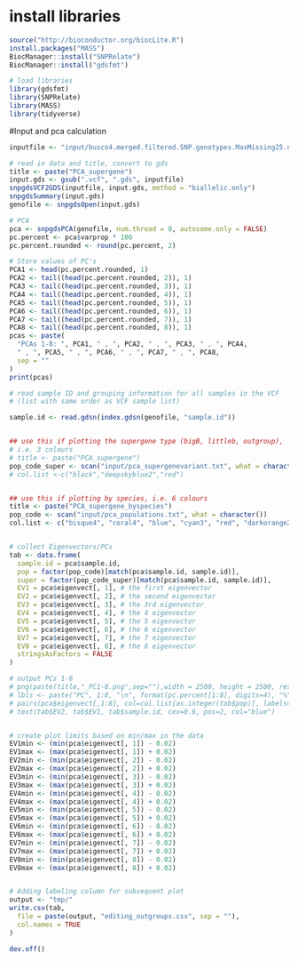 

# install libraries
```r
source("http://bioconductor.org/biocLite.R")
install.packages("MASS")
BiocManager::install("SNPRelate")
BiocManager::install("gdsfmt")

# load libraries
library(gdsfmt)
library(SNPRelate)
library(MASS)
library(tidyverse)
```
#Input and pca calculation

```r
inputfile <- "input/busco4.merged.filtered.SNP.genotypes.MaxMissing25.noOGs.chr16nr.subset.to.mRNA-GFF-used-in-phylo.vcf"

# read in data and title, convert to gds
title <- paste("PCA_supergene")
input.gds <- gsub(".vcf", ".gds", inputfile)
snpgdsVCF2GDS(inputfile, input.gds, method = "biallelic.only")
snpgdsSummary(input.gds)
genofile <- snpgdsOpen(input.gds)

# PCA
pca <- snpgdsPCA(genofile, num.thread = 8, autosome.only = FALSE)
pc.percent <- pca$varprop * 100
pc.percent.rounded <- round(pc.percent, 2)

# Store values of PC's
PCA1 <- head(pc.percent.rounded, 1)
PCA2 <- tail((head(pc.percent.rounded, 2)), 1)
PCA3 <- tail((head(pc.percent.rounded, 3)), 1)
PCA4 <- tail((head(pc.percent.rounded, 4)), 1)
PCA5 <- tail((head(pc.percent.rounded, 5)), 1)
PCA6 <- tail((head(pc.percent.rounded, 6)), 1)
PCA7 <- tail((head(pc.percent.rounded, 7)), 1)
PCA8 <- tail((head(pc.percent.rounded, 8)), 1)
pcas <- paste(
  "PCAs 1-8: ", PCA1, " , ", PCA2, " , ", PCA3, " , ", PCA4,
  " , ", PCA5, " , ", PCA6, " , ", PCA7, " , ", PCA8,
  sep = ""
)
print(pcas)

# read sample ID and grouping information for all samples in the VCF
# (list with same order as VCF sample list)

sample.id <- read.gdsn(index.gdsn(genofile, "sample.id"))


## use this if plotting the supergene type (bigB, littleb, outgroup),
# i.e. 3 colours
# title <- paste("PCA_supergene")
pop_code_super <- scan("input/pca_supergenevariant.txt", what = character())
# col.list <-c("black","deepskyblue2","red")


## use this if plotting by species, i.e. 6 colours
title <- paste("PCA_supergene_byspecies")
pop_code <- scan("input/pca_populations.txt", what = character())
col.list <- c("bisque4", "coral4", "blue", "cyan3", "red", "darkorange2")


# collect Eigenvectors/PCs
tab <- data.frame(
  sample.id = pca$sample.id,
  pop = factor(pop_code)[match(pca$sample.id, sample.id)],
  super = factor(pop_code_super)[match(pca$sample.id, sample.id)],
  EV1 = pca$eigenvect[, 1], # the first eigenvector
  EV2 = pca$eigenvect[, 2], # the second eigenvector
  EV3 = pca$eigenvect[, 3], # the 3rd eigenvector
  EV4 = pca$eigenvect[, 4], # the 4 eigenvector
  EV5 = pca$eigenvect[, 5], # the 5 eigenvector
  EV6 = pca$eigenvect[, 6], # the 6 eigenvector
  EV7 = pca$eigenvect[, 7], # the 7 eigenvector
  EV8 = pca$eigenvect[, 8], # the 8 eigenvector
  stringsAsFactors = FALSE
)

# output PCs 1-8
# png(paste(title,"_PC1-8.png",sep=""),width = 2500, height = 2500, res = 100)
# lbls <- paste("PC", 1:8, "\n", format(pc.percent[1:8], digits=4), "%", sep="")
# pairs(pca$eigenvect[,1:8], col=col.list[as.integer(tab$pop)], labels=lbls)
# text(tab$EV2, tab$EV1, tab$sample.id, cex=0.6, pos=2, col="blue")


# create plot limits based on min/max in the data
EV1min <- (min(pca$eigenvect[, 1]) - 0.02)
EV1max <- (max(pca$eigenvect[, 1]) + 0.02)
EV2min <- (min(pca$eigenvect[, 2]) - 0.02)
EV2max <- (max(pca$eigenvect[, 2]) + 0.02)
EV3min <- (min(pca$eigenvect[, 3]) - 0.02)
EV3max <- (max(pca$eigenvect[, 3]) + 0.02)
EV4min <- (min(pca$eigenvect[, 4]) - 0.02)
EV4max <- (max(pca$eigenvect[, 4]) + 0.02)
EV5min <- (min(pca$eigenvect[, 5]) - 0.02)
EV5max <- (max(pca$eigenvect[, 5]) + 0.02)
EV6min <- (min(pca$eigenvect[, 6]) - 0.02)
EV6max <- (max(pca$eigenvect[, 6]) + 0.02)
EV7min <- (min(pca$eigenvect[, 7]) - 0.02)
EV7max <- (max(pca$eigenvect[, 7]) + 0.02)
EV8min <- (min(pca$eigenvect[, 8]) - 0.02)
EV8max <- (max(pca$eigenvect[, 8]) + 0.02)


# Adding labeling column for subsequent plot
output <- "tmp/"
write.csv(tab,
  file = paste(output, "editing_outgroups.csv", sep = ""),
  col.names = TRUE
)

dev.off()
```
